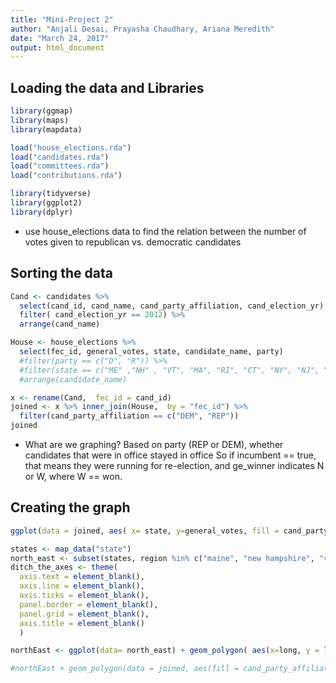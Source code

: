 ```yaml
---
title: "Mini-Project 2"
author: "Anjali Desai, Prayasha Chaudhary, Ariana Meredith"
date: "March 24, 2017"
output: html_document
---
```


## Loading the data and Libraries 

```r
library(ggmap)
library(maps)
library(mapdata)

load("house_elections.rda")
load("candidates.rda")
load("committees.rda")
load("contributions.rda")

library(tidyverse)
library(ggplot2)
library(dplyr)
```
 - use house_elections data to find the relation between the number of votes given to republican vs. democratic candidates 
 
## Sorting the data
```r

Cand <- candidates %>%
  select(cand_id, cand_name, cand_party_affiliation, cand_election_yr)  %>%
  filter( cand_election_yr == 2012) %>%
  arrange(cand_name)

House <- house_elections %>%
  select(fec_id, general_votes, state, candidate_name, party) 
  #filter(party == c("D", "R")) %>%
  #filter(state == c("ME" ,"NH" , "VT", "MA", "RI", "CT", "NY", "NJ", "PA"))
  #arrange(candidate_name)

x <- rename(Cand,  fec_id = cand_id)
joined <- x %>% inner_join(House,  by = "fec_id") %>%
  filter(cand_party_affiliation == c("DEM", "REP"))
joined

```
- What are we graphing?
Based on party (REP or DEM), whether candidates that were in office stayed in office
So if incumbent == true, that means they were running for re-election,
and ge_winner indicates N or W, where W == won.

## Creating the graph
```r
ggplot(data = joined, aes( x= state, y=general_votes, fill = cand_party_affiliation))+ geom_bar(stat = "identity")

```


```r
states <- map_data("state")
north_east <- subset(states, region %in% c("maine", "new hampshire", "vermont","massachusetts", "rhode island", "connecticut", "new york", "new jersey", "pennsylvania" ))
ditch_the_axes <- theme(
  axis.text = element_blank(),
  axis.line = element_blank(),
  axis.ticks = element_blank(),
  panel.border = element_blank(),
  panel.grid = element_blank(),
  axis.title = element_blank()
  )

northEast <- ggplot(data= north_east) + geom_polygon( aes(x=long, y = lat, group= group ), color = "black")+coord_fixed(1.3)

#northEast + geom_polygon(data = joined, aes(fill = cand_party_affiliation), color = "white")+ geom_polygon(color = "black", fill = NA) +theme_bw() + ditch_the_axes
```

